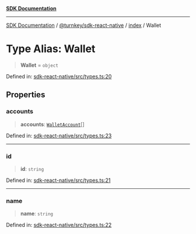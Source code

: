 [**SDK Documentation**](../../../../README.mdx)

***

[SDK Documentation](../../../../packages.mdx) / [@turnkey/sdk-react-native](../../README.mdx) / [index](../README.mdx) / Wallet

# Type Alias: Wallet

> **Wallet** = `object`

Defined in: [sdk-react-native/src/types.ts:20](https://github.com/tkhq/sdk/blob/078f5423e923fbd1d7fd39440402d7f01d09c3d0/packages/sdk-react-native/src/types.ts#L20)

## Properties

### accounts

> **accounts**: [`WalletAccount`](WalletAccount.mdx)[]

Defined in: [sdk-react-native/src/types.ts:23](https://github.com/tkhq/sdk/blob/078f5423e923fbd1d7fd39440402d7f01d09c3d0/packages/sdk-react-native/src/types.ts#L23)

***

### id

> **id**: `string`

Defined in: [sdk-react-native/src/types.ts:21](https://github.com/tkhq/sdk/blob/078f5423e923fbd1d7fd39440402d7f01d09c3d0/packages/sdk-react-native/src/types.ts#L21)

***

### name

> **name**: `string`

Defined in: [sdk-react-native/src/types.ts:22](https://github.com/tkhq/sdk/blob/078f5423e923fbd1d7fd39440402d7f01d09c3d0/packages/sdk-react-native/src/types.ts#L22)
